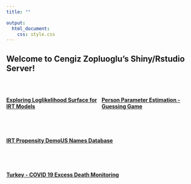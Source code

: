 ```yaml
---
title: ""

output:
  html_document:
    css: style.css
---
```



:::: {.bluebox data-latex=""}
::: {.center data-latex=""}
# Welcome to Cengiz Zopluoglu's Shiny/Rstudio Server!
:::
::::

&nbsp;

:::: {style="display: flex;"}

::: {}

:::: {.logl data-latex=""}
::: {.center data-latex=""}
[**Exploring Loglikelihood Surface for IRT Models**](https://cengiz-shiny.app/shiny/loglikelihood)
:::
::::

:::

::: {}
:::: {.bl data-latex=""}
::::
:::


::: {}

:::: {.pp data-latex=""}
::: {.center data-latex=""}
[**Person Parameter Estimation - Guessing Game**](https://cengiz-shiny.app/shiny/personparameter)
:::
::::

:::

::::

&nbsp;

:::: {style="display: flex;"}

::: {}

:::: {.pr data-latex=""}
::: {.center data-latex=""}
[**IRT Propensity Demo**](https://cengiz-shiny.app/shiny/irtpropensity)
:::
::::

:::

::: {}
:::: {.bl data-latex=""}
::::
:::


::: {}

:::: {.names data-latex=""}
::: {.center data-latex=""}
[**US Names Database**](https://cengiz-shiny.app/shiny/personparameter)
:::
::::

:::

::::


&nbsp;

:::: {style="display: flex;"}

::: {}

:::: {.tr data-latex=""}
::: {.center data-latex=""}
[**Turkey - COVID 19 Excess Death Monitoring**](https://cengiz-shiny.app/shiny/deceased_turkey)
:::
::::

:::

::: {}
:::: {.bl data-latex=""}
::::
:::


::: {}
:::: {.bl data-latex=""}
::::
:::


::::
